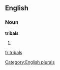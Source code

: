 
==English==

===Noun===
'''tribals'''

# {{plural of|[[tribal]]}}

[[Category:English plurals]]

[[fr:tribals]]